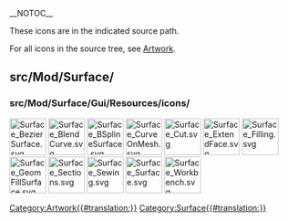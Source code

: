 __NOTOC__
<languages/>

These icons are in the indicated source path. 

For all icons in the source tree, see [[Artwork|Artwork]].

== src/Mod/Surface/ ==

=== src/Mod/Surface/Gui/Resources/icons/ ===

[[File:Surface_BezierSurface.svg|64px]]
[[File:Surface_BlendCurve.svg|64px]]
[[File:Surface_BSplineSurface.svg|64px]]
[[File:Surface_CurveOnMesh.svg|64px]]
[[File:Surface_Cut.svg|64px]]
[[File:Surface_ExtendFace.svg|64px]]
[[File:Surface_Filling.svg|64px]]
[[File:Surface_GeomFillSurface.svg|64px]]
[[File:Surface_Sections.svg|64px]]
[[File:Surface_Sewing.svg|64px]]
[[File:Surface_Surface.svg|64px]]
[[File:Surface_Workbench.svg|64px]]


[[Category:Artwork{{#translation:}}]]
<noinclude>[[Category:Surface{{#translation:}}]]</noinclude> <!-- we don't want this transcluded -->